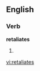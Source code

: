 
==English==

===Verb===
'''retaliates'''

# {{third-person singular of|[[retaliate]]}}

[[vi:retaliates]]